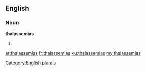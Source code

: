 ==English==

===Noun===
'''thalassemias'''

# {{plural of|[[thalassemia]]}}

[[Category:English plurals]]

[[ar:thalassemias]]
[[fr:thalassemias]]
[[ku:thalassemias]]
[[my:thalassemias]]